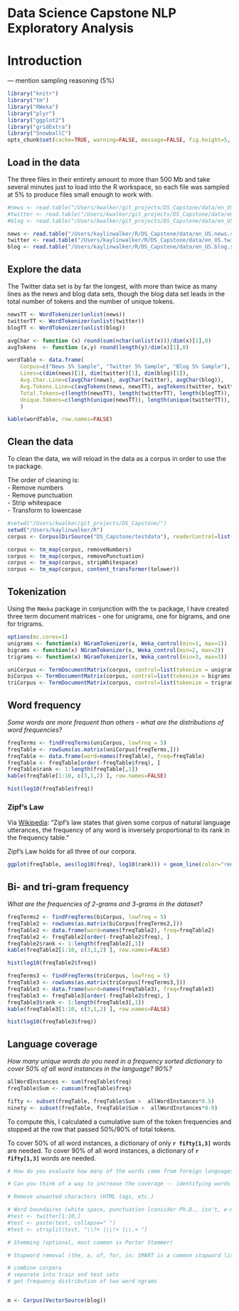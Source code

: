 Data Science Capstone NLP Exploratory Analysis
=============================

# Introduction  
--- mention sampling reasoning (5%)

```r
library("knitr")
library("tm")
library("RWeka")
library("plyr")
library("ggplot2")
library("gridExtra")
library("SnowballC")
opts_chunk$set(cache=TRUE, warning=FALSE, message=FALSE, fig.height=5, fig.width=5, echo=FALSE)
```

## Load in the data 
The three files in their entirety amount to more than 500 Mb and take several minutes just to load into the R workspace, so each file was sampled at 5% to produce files small enough to work with. 

```r
#news <- read.table("/Users/kwalker/git_projects/DS_Capstone/data/en_US.news.sample.txt", stringsAsFactors=FALSE)
#twitter <- read.table("/Users/kwalker/git_projects/DS_Capstone/data/en_US.twitter.sample.txt", stringsAsFactors=FALSE)
#blog <- read.table("/Users/kwalker/git_projects/DS_Capstone/data/en_US.blog.sample.txt", stringsAsFactors=FALSE)

news <- read.table("/Users/kaylinwalker/R/DS_Capstone/data/en_US.news.sample.txt", stringsAsFactors=FALSE)
twitter <- read.table("/Users/kaylinwalker/R/DS_Capstone/data/en_US.twitter.sample.txt", stringsAsFactors=FALSE)
blog <- read.table("/Users/kaylinwalker/R/DS_Capstone/data/en_US.blog.sample.txt", stringsAsFactors=FALSE)
```

## Explore the data  

The Twitter data set is by far the longest, with more than twice as many lines as the news and blog data sets, though the blog data set leads in the total number of tokens and the number of unique tokens.  

```r
newsTT <- WordTokenizer(unlist(news))
twitterTT <- WordTokenizer(unlist(twitter))
blogTT <- WordTokenizer(unlist(blog))

avgChar <- function (x) round(sum(nchar(unlist(x)))/dim(x)[1],0)
avgTokens  <- function (x,y) round(length(y)/dim(x)[1],0)

wordTable <- data.frame(
    Corpus=c("News 5% Sample", "Twitter 5% Sample", "Blog 5% Sample"), 
    Lines=c(dim(news)[1], dim(twitter)[1], dim(blog)[1]),
    Avg.Char.Line=c(avgChar(news), avgChar(twitter), avgChar(blog)),
    Avg.Tokens.Line=c(avgTokens(news, newsTT), avgTokens(twitter, twitterTT), avgTokens(blog, blogTT)),
    Total.Tokens=c(length(newsTT), length(twitterTT), length(blogTT)), 
    Unique.Tokens=c(length(unique(newsTT)), length(unique(twitterTT)), length(unique(blogTT)))
    )

kable(wordTable, row.names=FALSE)
``` 

## Clean the data  
To clean the data, we will reload in the data as a corpus in order to use the `tm` package.  

The order of cleaning is:  
- Remove numbers  
- Remove punctuation  
- Strip whitespace  
- Transform to lowercase  

```r
#setwd("/Users/kwalker/git_projects/DS_Capstone/")
setwd("/Users/kaylinwalker/R")
corpus <- Corpus(DirSource("DS_Capstone/testdata"), readerControl=list(language="en"))

corpus <- tm_map(corpus, removeNumbers)
corpus <- tm_map(corpus, removePunctuation)
corpus <- tm_map(corpus, stripWhitespace)
corpus <- tm_map(corpus, content_transformer(tolower))
```

## Tokenization  

Using the `RWeka` package in conjunction with the `tm` package, I have created three term document matrices - one for unigrams, one for bigrams, and one for trigrams.  


```r
options(mc.cores=1)
unigrams <- function(x) NGramTokenizer(x, Weka_control(min=1, max=1))
bigrams <- function(x) NGramTokenizer(x, Weka_control(min=2, max=2))
trigrams <- function(x) NGramTokenizer(x, Weka_control(min=3, max=3))

uniCorpus <- TermDocumentMatrix(corpus, control=list(tokenize = unigrams))
biCorpus <- TermDocumentMatrix(corpus, control=list(tokenize = bigrams))
triCorpus <- TermDocumentMatrix(corpus, control=list(tokenize = trigrams))

```

## Word frequency  
*Some words are more frequent than others - what are the distributions of word frequencies?*  

```r
freqTerms <- findFreqTerms(uniCorpus, lowfreq = 5)
freqTable <- rowSums(as.matrix(uniCorpus[freqTerms,]))
freqTable <- data.frame(word=names(freqTable), freq=freqTable)
freqTable <- freqTable[order(-freqTable$freq), ]
freqTable$rank <- 1:length(freqTable[,1])
kable(freqTable[1:10, c(3,1,2) ], row.names=FALSE)

hist(log10(freqTable$freq))
```

### Zipf's Law  

Via [Wikipedia](https://en.wikipedia.org/wiki/Zipf%27s_law): "Zipf's law states that given some corpus of natural language utterances, the frequency of any word is inversely proportional to its rank in the frequency table."

Zipf's Law holds for all three of our corpora.  

```r
ggplot(freqTable, aes(log10(freq), log10(rank))) + geom_line(color="red") + labs(title="Zipf's Law") + theme(panel.background=element_blank())
```

## Bi- and tri-gram frequency  

*What are the frequencies of 2-grams and 3-grams in the dataset?*  

```r
freqTerms2 <- findFreqTerms(biCorpus, lowfreq = 5)
freqTable2 <- rowSums(as.matrix(biCorpus[freqTerms2,]))
freqTable2 <- data.frame(word=names(freqTable2), freq=freqTable2)
freqTable2 <- freqTable2[order(-freqTable2$freq), ]
freqTable2$rank <- 1:length(freqTable2[,1])
kable(freqTable2[1:10, c(3,1,2) ], row.names=FALSE)

hist(log10(freqTable2$freq))

freqTerms3 <- findFreqTerms(triCorpus, lowfreq = 5)
freqTable3 <- rowSums(as.matrix(triCorpus[freqTerms3,]))
freqTable3 <- data.frame(word=names(freqTable3), freq=freqTable3)
freqTable3 <- freqTable3[order(-freqTable3$freq), ]
freqTable3$rank <- 1:length(freqTable3[,1])
kable(freqTable3[1:10, c(3,1,2) ], row.names=FALSE)

hist(log10(freqTable3$freq))

```

## Language coverage  
*How many unique words do you need in a frequency sorted dictionary to cover 50% of all word instances in the language? 90%?*   

```r
allWordInstances <- sum(freqTable$freq)
freqTable$Sum <- cumsum(freqTable$freq)

fifty <- subset(freqTable, freqTable$Sum >  allWordInstances*0.5)
ninety <- subset(freqTable, freqTable$Sum >  allWordInstances*0.9)
```
To compute this, I calculated a cumulative sum of the token frequencies and stopped at the row that passed 50%/90% of total tokens.  

To cover 50% of all word instances, a dictionary of only **`r fifty[1,3]`** words are needed. To cover 90% of all word instances, a dictionary of **`r fifty[1,3]`** words are needed.


```r
# How do you evaluate how many of the words come from foreign languages? 

```

```r
# Can you think of a way to increase the coverage -- identifying words that may not be in the corpora or using a smaller number of words in the dictionary to cover the same number of phrases?

```


```r
# Remove unwanted characters (HTML tags, etc.)

# Word boundaires (white space, punctuation [consider Ph.D., isn't, e-mail])
#test <- twitter[1:10,]
#test <- paste(test, collapse=" ")
#test <- strsplit(test, "\\?+ |\\!+ |\\.+ ")

# Stemming (optional, most common is Porter Stemmer)

# Stopword removal (the, a, of, for, in; SMART is a common stopword list) - is this helpful for this ???

```

```r
# combine corpora
# separate into train and test sets
# get frequency distribution of two word ngrams


m <- Corpus(VectorSource(blog))
```

